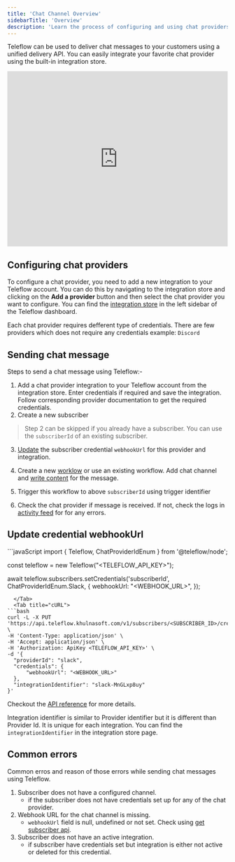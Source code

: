 ```yaml
---
title: 'Chat Channel Overview'
sidebarTitle: 'Overview'
description: 'Learn the process of configuring and using chat providers with Teleflow'
---
```


Teleflow can be used to deliver chat messages to your customers using a unified delivery API. You can easily integrate your favorite chat provider using the built-in integration store.

<iframe src="https://www.loom.com/embed/09ab7cc396e544beb17df541e2584d7e" width="100%" height="400px" frameBorder="0" allowFullScreen></iframe>

## Configuring chat providers

To configure a chat provider, you need to add a new integration to your Teleflow account. You can do this by navigating to the integration store and clicking on the **Add a provider** button and then select the chat provider you want to configure. You can find the [integration store](https://web.teleflow.khulnasoft.com/integrations?utm_campaign=docs-chat-overview) in the left sidebar of the Teleflow dashboard.

Each chat provider requires defferent type of credentials. There are few providers which does not require any credentials example: `Discord`


## Sending chat message

Steps to send a chat message using Teleflow:-

1. Add a chat provider integration to your Teleflow account from the integration store. Enter credentials if required and save the integration. Follow corresponding provider documentation to get the required credentials.
2. Create a new subscriber

> Step 2 can be skipped if you already have a subscriber. You can use the `subscriberId` of an existing subscriber.

3. [Update](/channels-and-providers/chat/overview#update-credential-webhookurl) the subscriber credential `webhookUrl` for this provider and integration. 

4. Create a new [worklow](/workflows/notification-workflows) or use an existing workflow. Add chat channel and [write content](/content-creation-design/notification-content-creation#chat) for the message.

5. Trigger this workflow to above `subscriberId` using trigger identifier

6. Check the chat provider if message is received. If not, check the logs in [activity feed](/activity-feed/introduction) for for any errors.

## Update credential webhookUrl

<Tabs>
  <Tab title="Node.js">
```javaScript
import {
  Teleflow,
  ChatProviderIdEnum
} from '@teleflow/node';

const teleflow = new Teleflow("<TELEFLOW_API_KEY>");

await teleflow.subscribers.setCredentials('subscriberId', ChatProviderIdEnum.Slack, {
  webhookUrl: "<WEBHOOK_URL>",
});
```
  </Tab>
  <Tab title="cURL">
```bash 
curl -L -X PUT 'https://api.teleflow.khulnasoft.com/v1/subscribers/<SUBSCRIBER_ID>/credentials' \
-H 'Content-Type: application/json' \
-H 'Accept: application/json' \
-H 'Authorization: ApiKey <TELEFLOW_API_KEY>' \
-d '{
  "providerId": "slack",
  "credentials": {
      "webhookUrl": "<WEBHOOK_URL>"
  },
  "integrationIdentifier": "slack-MnGLxp8uy"
}'
```
  </Tab>
</Tabs>

Checkout the [API reference](/api-reference/subscribers/update-subscriber-credentials) for more details.

<Info> Integration identifier is similar to Provider identifier but it is different than Provider Id. It is unique for each integration. You can find the `integrationIdentifier` in the integration store page.  </Info>

## Common errors

Common erros and reason of those errors while sending chat messages using Teleflow.

1. Subscriber does not have a configured channel.
    - if the subscriber does not have credentials set up for any of the chat provider.
2. Webhook URL for the chat channel is missing.
    - `webhookUrl` field is null, undefined or not set. Check using [get subscriber api](/api-reference/subscribers/get-subscriber).
3. Subscriber does not have an active integration.
    - if subscriber have credentials set but integration is either not active or deleted for this credential.

<Snippet file="missing-provider.mdx" />

